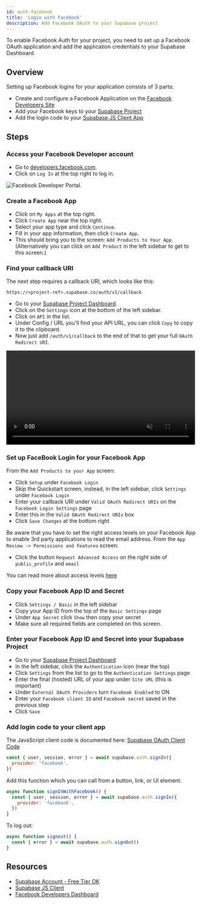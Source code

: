 ```yaml
---
id: auth-facebook
title: 'Login with Facebook'
description: Add Facebook OAuth to your Supabase project
---
```



To enable Facebook Auth for your project, you need to set up a Facebook OAuth application and add the application credentials to your Supabase Dashboard.

## Overview

Setting up Facebook logins for your application consists of 3 parts:

- Create and configure a Facebook Application on the [Facebook Developers Site](https://developers.facebook.com)
- Add your Facebook keys to your [Supabase Project](https://app.supabase.io)
- Add the login code to your [Supabase JS Client App](https://github.com/supabase/supabase-js)

## Steps

### Access your Facebook Developer account

- Go to [developers.facebook.com](https://developers.facebook.com).
- Click on `Log In` at the top right to log in.

![Facebook Developer Portal.](/img/guides/facebook-portal.png)

### Create a Facebook App

- Click on `My Apps` at the top right.
- Click `Create App` near the top right.
- Select your app type and click `Continue`.
- Fill in your app information, then click `Create App`.
- This should bring you to the screen: `Add Products to Your App`. (Alternatively you can click on `Add Product` in the left sidebar to get to this screen.)

### Find your callback URI

The next step requires a callback URI, which looks like this:

`https://<project-ref>.supabase.co/auth/v1/callback`

- Go to your [Supabase Project Dashboard](https://app.supabase.io).
- Click on the `Settings` icon at the bottom of the left sidebar.
- Click on `API` in the list.
- Under Config / URL you'll find your API URL, you can click `Copy` to copy it to the clipboard.
- Now just add `/auth/v1/callback` to the end of that to get your full `OAuth Redirect URI`.

<video width="99%" muted playsInline controls="true">
  <source src="/docs/videos/api/api-url-and-key.mp4" type="video/mp4" muted playsInline />
</video>

### Set up FaceBook Login for your Facebook App

From the `Add Products to your App` screen:

- Click `Setup` under `Facebook Login`
- Skip the Quickstart screen, instead, in the left sidebar, click `Settings` under `Facebook Login`
- Enter your callback URI under `Valid OAuth Redirect URIs` on the `Facebook Login Settings` page
- Enter this in the `Valid OAuth Redirect URIs` box
- Click `Save Changes` at the bottom right

Be aware that you have to set the right access levels on your Facebook App to enable 3rd party applications to read the email address.
From the `App Review -> Permissions and Features` screen:

- Click the button `Request Advanced Access` on the right side of `public_profile` and `email`

You can read more about access levels [here](https://developers.facebook.com/docs/graph-api/overview/access-levels/)

### Copy your Facebook App ID and Secret

- Click `Settings / Basic` in the left sidebar
- Copy your App ID from the top of the `Basic Settings` page
- Under `App Secret` click `Show` then copy your secret
- Make sure all required fields are completed on this screen.

### Enter your Facebook App ID and Secret into your Supabase Project

- Go to your [Supabase Project Dashboard](https://app.supabase.io)
- In the left sidebar, click the `Authentication` icon (near the top)
- Click `Settings` from the list to go to the `Authentication Settings` page
- Enter the final (hosted) URL of your app under `Site URL` (this is important)
- Under `External OAuth Providers` turn `Facebook Enabled` to ON
- Enter your `Facebook client ID` and `Facebook secret` saved in the previous step
- Click `Save`

### Add login code to your client app

The JavaScript client code is documented here: [Supabase OAuth Client Code](/docs/reference/javascript/auth-signin#sign-in-using-third-party-providers)

```js
const { user, session, error } = await supabase.auth.signIn({
  provider: 'facebook',
})
```

Add this function which you can call from a button, link, or UI element.

```js
async function signInWithFacebook() {
  const { user, session, error } = await supabase.auth.signIn({
    provider: 'facebook',
  })
}
```

To log out:

```js
async function signout() {
  const { error } = await supabase.auth.signOut()
}
```

## Resources

- [Supabase Account - Free Tier OK](https://supabase.com)
- [Supabase JS Client](https://github.com/supabase/supabase-js)
- [Facebook Developers Dashboard](https://developers.facebook.com/)
